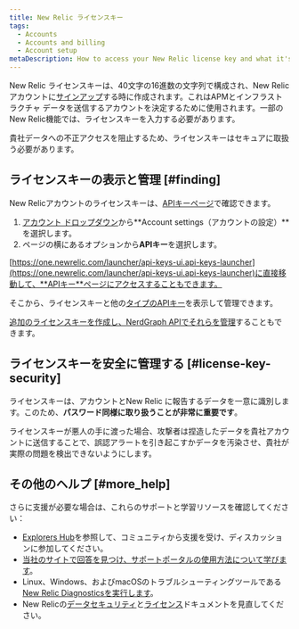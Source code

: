 ```yaml
---
title: New Relic ライセンスキー
tags:
  - Accounts
  - Accounts and billing
  - Account setup
metaDescription: How to access your New Relic license key and what it's used for.
---
```


New Relic ライセンスキーは、40文字の16進数の文字列で構成され、New Relicアカウントに[サインアップ](/docs/subscriptions/creating-your-new-relic-account)する時に作成されます。これはAPMとインフラストラクチャ データを送信するアカウントを決定するために使用されます。一部のNew Relic機能では、ライセンスキーを入力する必要があります。

<Callout variant="important">
  貴社データへの不正アクセスを阻止するため、ライセンスキーはセキュアに取扱う必要があります。
</Callout>

## ライセンスキーの表示と管理 [#finding]

New Relicアカウントのライセンスキーは、[APIキーページ](https://one.newrelic.com/launcher/api-keys-ui.api-keys-launcher)で確認できます。

1. [アカウント ドロップダウン](/docs/accounts-partnerships/education/getting-started-new-relic/glossary#account-dropdown)から**Account settings（アカウントの設定）**を選択します。
2. ページの横にあるオプションから**APIキー**を選択します。

[https://one.newrelic.com/launcher/api-keys-ui.api-keys-launcher](https://one.newrelic.com/launcher/api-keys-ui.api-keys-launcher)に直接移動して、**APIキー**ページにアクセスすることもできます。

そこから、ライセンスキーと他の[タイプのAPIキー](/docs/apis/get-started/intro-apis/types-new-relic-api-keys)を表示して管理できます。

[追加のライセンスキーを作成し、NerdGraph APIでそれらを管理](https://jajp-newrelic-docs.onelink-translations.com/docs/apis/nerdgraph/examples/use-nerdgraph-manage-license-keys-personal-api-keys)することもできます。

## ライセンスキーを安全に管理する [#license-key-security]

ライセンスキーは、アカウントとNew Relic に報告するデータを一意に識別します。このため、**パスワード同様に取り扱うことが非常に重要です**。

ライセンスキーが悪人の手に渡った場合、攻撃者は捏造したデータを貴社アカウントに送信することで、誤認アラートを引き起こすかデータを汚染させ、貴社が実際の問題を検出できないようにします。

## その他のヘルプ [#more_help]

さらに支援が必要な場合は、これらのサポートと学習リソースを確認してください：

* [Explorers Hub](https://discuss.newrelic.com/)を参照して、コミュニティから支援を受け、ディスカッションに参加してください。
* [当社のサイトで回答を見つけ、サポートポータルの使用方法について学びます](/docs/using-new-relic/welcome-new-relic/get-started/find-help-use-support-portal)。
* Linux、Windows、およびmacOSのトラブルシューティングツールである[New Relic Diagnosticsを実行します](/docs/using-new-relic/cross-product-functions/troubleshooting/new-relic-diagnostics)。
* New Relicの[データセキュリティ](/docs/security)と[ライセンス](/docs/licenses)ドキュメントを見直してください。

